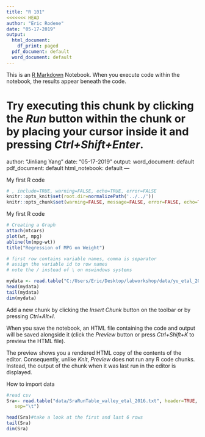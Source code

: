 ```yaml
---
title: "R 101"
<<<<<<< HEAD
author: "Eric Rodene"
date: "05-17-2019"
output:
  html_document:
    df_print: paged
  pdf_document: default
  word_document: default
---
```


This is an [R Markdown](http://rmarkdown.rstudio.com) Notebook. When you execute code within the notebook, the results appear beneath the code. 

Try executing this chunk by clicking the *Run* button within the chunk or by placing your cursor inside it and pressing *Ctrl+Shift+Enter*. 
=======
author: "Jinliang Yang"
date: "05-17-2019"
output:
  word_document: default
  pdf_document: default
  html_notebook: default
---

My first R code

```r
# , include=TRUE, warning=FALSE, echo=TRUE, error=FALSE
knitr::opts_knit$set(root.dir=normalizePath('../../'))
knitr::opts_chunk$set(warning=FALSE, message=FALSE, error=FALSE, echo=TRUE)
```


My first R code

```r
# Creating a Graph
attach(mtcars)
plot(wt, mpg) 
abline(lm(mpg~wt))
title("Regression of MPG on Weight")

# first row contains variable names, comma is separator 
# assign the variable id to row names
# note the / instead of \ on mswindows systems 

mydata <- read.table("C:/Users/Eric/Desktop/labworkshop/data/yu_etal_2015_SRR.csv", header=TRUE, sep=",")
head(mydata)
tail(mydata)
dim(mydata)
```


Add a new chunk by clicking the *Insert Chunk* button on the toolbar or by pressing *Ctrl+Alt+I*.

When you save the notebook, an HTML file containing the code and output will be saved alongside it (click the *Preview* button or press *Ctrl+Shift+K* to preview the HTML file).

The preview shows you a rendered HTML copy of the contents of the editor. Consequently, unlike *Knit*, *Preview* does not run any R code chunks. Instead, the output of the chunk when it was last run in the editor is displayed.


How to import data

```r
#read csv
Sra<- read.table("data/SraRunTable_walley_etal_2016.txt", header=TRUE, 
   sep="\t")

head(Sra)#take a look at the first and last 6 rows
tail(Sra)
dim(Sra)




```
